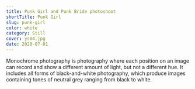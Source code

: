 ```yaml
---
title: Punk Girl and Punk Bride photoshoot
shortTitle: Punk Girl
slug: punk-girl
color: white
category: Still
cover: ysm4.jpg
date: 2020-07-01
---
```


Monochrome photography is photography where each position on an image can record and show a different amount of light, but not a different hue. It includes all forms of black-and-white photography, which produce images containing tones of neutral grey ranging from black to white.
